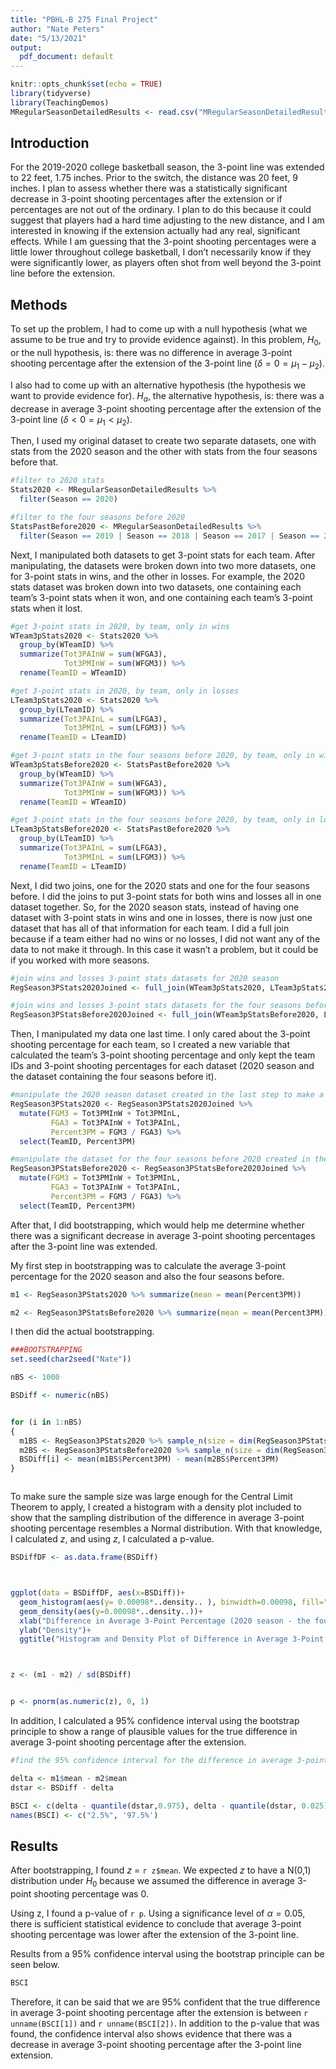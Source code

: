---
title: "PBHL-B 275 Final Project"
author: "Nate Peters"
date: "5/13/2021"
output:
  pdf_document: default
---

```{r setup, include=FALSE}

knitr::opts_chunk$set(echo = TRUE)
library(tidyverse)
library(TeachingDemos)
MRegularSeasonDetailedResults <- read.csv("MRegularSeasonDetailedResults.csv")
```

## Introduction

For the 2019-2020 college basketball season, the 3-point line was extended to 22 feet, 1.75 inches. Prior to the switch, the distance was 20 feet, 9 inches. I plan to assess whether there was a statistically significant decrease in 3-point shooting percentages after the extension or if percentages are not out of the ordinary. I plan to do this because it could suggest that players had a hard time adjusting to the new distance, and I am interested in knowing if the extension actually had any real, significant effects. While I am guessing that the 3-point shooting percentages were a little lower throughout college basketball, I don't necessarily know if they were significantly lower, as players often shot from well beyond the 3-point line before the extension.


## Methods

To set up the problem, I had to come up with a null hypothesis (what we assume to be true and try to provide evidence against). In this problem, $H_0$, or the null hypothesis, is: there was no difference in average 3-point shooting percentage after the extension of the 3-point line ($\delta=0=\mu_1-\mu_2$).  

I also had to come up with an alternative hypothesis (the hypothesis we want to provide evidence for). $H_a$, the alternative hypothesis, is: there was a decrease in average 3-point shooting percentage after the extension of the 3-point line ($\delta<0=\mu_1<\mu_2$).  


Then, I used my original dataset to create two separate datasets, one with stats from the 2020 season and the other with stats from the four seasons before that.

```{r}

#filter to 2020 stats
Stats2020 <- MRegularSeasonDetailedResults %>%
  filter(Season == 2020)

#filter to the four seasons before 2020
StatsPastBefore2020 <- MRegularSeasonDetailedResults %>%
  filter(Season == 2019 | Season == 2018 | Season == 2017 | Season == 2016)

```


Next, I manipulated both datasets to get 3-point stats for each team. After manipulating, the datasets were broken down into two more datasets, one for 3-point stats in wins, and the other in losses. For example, the 2020 stats dataset was broken down into two datasets, one containing each team's 3-point stats when it won, and one containing each team's 3-point stats when it lost.

```{r}

#get 3-point stats in 2020, by team, only in wins
WTeam3pStats2020 <- Stats2020 %>%
  group_by(WTeamID) %>%
  summarize(Tot3PAInW = sum(WFGA3),
            Tot3PMInW = sum(WFGM3)) %>%
  rename(TeamID = WTeamID)

#get 3-point stats in 2020, by team, only in losses
LTeam3pStats2020 <- Stats2020 %>%
  group_by(LTeamID) %>%
  summarize(Tot3PAInL = sum(LFGA3),
            Tot3PMInL = sum(LFGM3)) %>%
  rename(TeamID = LTeamID)

#get 3-point stats in the four seasons before 2020, by team, only in wins
WTeam3pStatsBefore2020 <- StatsPastBefore2020 %>%
  group_by(WTeamID) %>%
  summarize(Tot3PAInW = sum(WFGA3),
            Tot3PMInW = sum(WFGM3)) %>%
  rename(TeamID = WTeamID)

#get 3-point stats in the four seasons before 2020, by team, only in losses
LTeam3pStatsBefore2020 <- StatsPastBefore2020 %>%
  group_by(LTeamID) %>%
  summarize(Tot3PAInL = sum(LFGA3),
            Tot3PMInL = sum(LFGM3)) %>%
  rename(TeamID = LTeamID)

```


Next, I did two joins, one for the 2020 stats and one for the four seasons before. I did the joins to put 3-point stats for both wins and losses all in one dataset together. So, for the 2020 season stats, instead of having one dataset with 3-point stats in wins and one in losses, there is now just one dataset that has all of that information for each team. I did a full join because if a team either had no wins or no losses, I did not want any of the data to not make it through. In this case it wasn't a problem, but it could be if you worked with more seasons.

```{r}

#join wins and losses 3-point stats datasets for 2020 season
RegSeason3PStats2020Joined <- full_join(WTeam3pStats2020, LTeam3pStats2020, by = c("TeamID"))

#join wins and losses 3-point stats datasets for the four seasons before 2020
RegSeason3PStatsBefore2020Joined <- full_join(WTeam3pStatsBefore2020, LTeam3pStatsBefore2020, by = c("TeamID"))

```


Then, I manipulated my data one last time. I only cared about the 3-point shooting percentage for each team, so I created a new variable that calculated the team's 3-point shooting percentage and only kept the team IDs and 3-point shooting percentages for each dataset (2020 season and the dataset containing the four seasons before it).

```{r}

#manipulate the 2020 season dataset created in the last step to make a new one containing just the team IDs and their overall 3-point shooting percentages
RegSeason3PStats2020 <- RegSeason3PStats2020Joined %>%
  mutate(FGM3 = Tot3PMInW + Tot3PMInL,
         FGA3 = Tot3PAInW + Tot3PAInL,
         Percent3PM = FGM3 / FGA3) %>%
  select(TeamID, Percent3PM)

#manipulate the dataset for the four seasons before 2020 created in the last step to make a new one containing just the team IDs and their overall 3-point shooting percentages over that span
RegSeason3PStatsBefore2020 <- RegSeason3PStatsBefore2020Joined %>%
  mutate(FGM3 = Tot3PMInW + Tot3PMInL,
         FGA3 = Tot3PAInW + Tot3PAInL,
         Percent3PM = FGM3 / FGA3) %>%
  select(TeamID, Percent3PM)
```


After that, I did bootstrapping, which would help me determine whether there was a significant decrease in average 3-point shooting percentages after the 3-point line was extended.  

My first step in bootstrapping was to calculate the average 3-point percentage for the 2020 season and also the four seasons before.

```{r}
m1 <- RegSeason3PStats2020 %>% summarize(mean = mean(Percent3PM))

m2 <- RegSeason3PStatsBefore2020 %>% summarize(mean = mean(Percent3PM))
```


I then did the actual bootstrapping.

```{r}
###BOOTSTRAPPING
set.seed(char2seed("Nate"))

nBS <- 1000

BSDiff <- numeric(nBS)


for (i in 1:nBS)
{
  m1BS <- RegSeason3PStats2020 %>% sample_n(size = dim(RegSeason3PStats2020)[1], replace = T)
  m2BS <- RegSeason3PStatsBefore2020 %>% sample_n(size = dim(RegSeason3PStatsBefore2020)[1], replace = T)
  BSDiff[i] <- mean(m1BS$Percent3PM) - mean(m2BS$Percent3PM)
}



```

To make sure the sample size was large enough for the Central Limit Theorem to apply, I created a histogram with a density plot included to show that the sampling distribution of the difference in average 3-point shooting percentage resembles a Normal distribution. With that knowledge, I calculated $z$, and using $z$, I calculated a p-value. 

```{r}

BSDiffDF <- as.data.frame(BSDiff)



ggplot(data = BSDiffDF, aes(x=BSDiff))+
  geom_histogram(aes(y= 0.00098*..density.. ), binwidth=0.00098, fill="white", colour="darkblue") +
  geom_density(aes(y=0.00098*..density..))+
  xlab("Difference in Average 3-Point Percentage (2020 season - the four seasons before)")+
  ylab("Density")+
  ggtitle("Histogram and Density Plot of Difference in Average 3-Point Percentage")



z <- (m1 - m2) / sd(BSDiff)


p <- pnorm(as.numeric(z), 0, 1)
```

In addition, I calculated a 95% confidence interval using the bootstrap principle to show a range of plausible values for the true difference in average 3-point shooting percentage after the extension.

```{r}

#find the 95% confidence interval for the difference in average 3-point percentages using the bootstrap principle

delta <- m1$mean - m2$mean
dstar <- BSDiff - delta

BSCI <- c(delta - quantile(dstar,0.975), delta - quantile(dstar, 0.025))
names(BSCI) <- c("2.5%", '97.5%')

```


## Results

After bootstrapping, I found $z$ = `r z$mean`. We expected $z$ to have a N(0,1) distribution under $H_0$ because we assumed the difference in average 3-point shooting percentage was 0. 

Using z, I found a p-value of `r p`. Using a significance level of $\alpha=0.05$, there is sufficient statistical evidence to conclude that average 3-point shooting percentage was lower after the extension of the 3-point line.

Results from a 95% confidence interval using the bootstrap principle can be seen below. 

```{r}

BSCI

```

Therefore, it can be said that we are 95% confident that the true difference in average 3-point shooting percentage after the extension is between `r unname(BSCI[1])` and `r unname(BSCI[2])`. In addition to the p-value that was found, the confidence interval also shows evidence that there was a decrease in average 3-point shooting percentage after the 3-point line extension.

